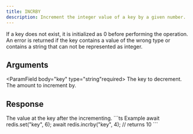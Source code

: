```yaml
---
title: INCRBY
description: Increment the integer value of a key by a given number.
---
```


If a key does not exist, it is initialized as 0 before performing the operation. An error is returned if the key contains a value of the wrong type or contains a string that can not be represented as integer.

## Arguments

<ParamField body="key" type="string"required>
The key to decrement.
</ParamField>
<ParamField body="incrementBy" type="integer" required>
The amount to increment by.
</ParamField>


## Response

<ResponseField  type="integer" required>
The value at the key after the incrementing.
</ResponseField>

<RequestExample>
```ts Example
await redis.set("key", 6);
await redis.incrby("key", 4);
// returns 10
```
</RequestExample>